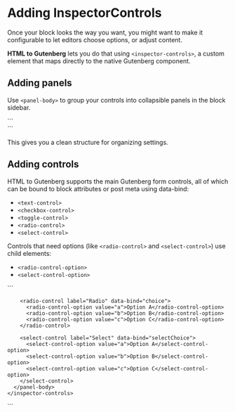
# Adding InspectorControls

Once your block looks the way you want, you might want to make it configurable to let editors choose options, or adjust content.

**HTML to Gutenberg** lets you do that using `<inspector-controls>`, a custom element that maps directly to the native Gutenberg component.

## Adding panels

Use `<panel-body>` to group your controls into collapsible panels in the block sidebar.

<CodeExample>
  ```
  <section>
    <inspector-controls>
      <panel-body title="Query settings"><!-- ... --></panel-body>
      <panel-body title="Display settings"><!-- ... --></panel-body>
    </inspector-controls>
  </section>
  ```
</CodeExample>

This gives you a clean structure for organizing settings.

## Adding controls

HTML to Gutenberg supports the main Gutenberg form controls, all of which can be bound to block attributes or post meta using data-bind:

- `<text-control>`
- `<checkbox-control>`
- `<toggle-control>`
- `<radio-control>`
- `<select-control>`

Controls that need options (like `<radio-control>` and `<select-control>`) use child elements:

- `<radio-control-option>`
- `<select-control-option>`

<CodeExample>
  ```
  <section>
    <inspector-controls>
      <panel-body title="Settings">
        <text-control label="Checkbox" data-bind="isChecked"></text-control>
        <toggle-control label="Toggle" data-bind="isToggled"></toggle-control>

        <radio-control label="Radio" data-bind="choice">
          <radio-control-option value="a">Option A</radio-control-option>
          <radio-control-option value="b">Option B</radio-control-option>
          <radio-control-option value="c">Option C</radio-control-option>
        </radio-control>

        <select-control label="Select" data-bind="selectChoice">
          <select-control-option value="a">Option A</select-control-option>
          <select-control-option value="b">Option B</select-control-option>
          <select-control-option value="c">Option C</select-control-option>
        </select-control>
      </panel-body>
    </inspector-controls>

  </section>
  ```
</CodeExample>
